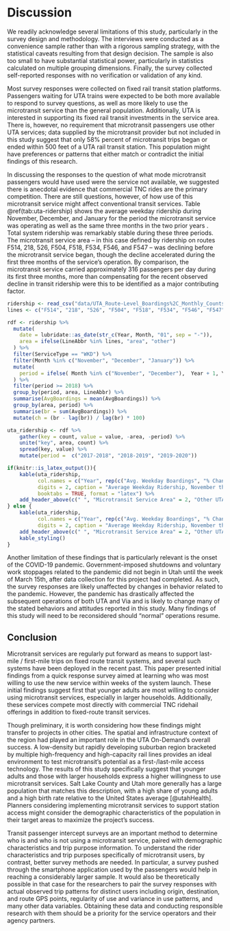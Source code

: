 # Discussion

We readily acknowledge several limitations of this study, particularly in the
survey design and methodology. The interviews were conducted as a convenience
sample rather than with a rigorous sampling strategy, with the statistical
caveats resulting from that design decision. The sample is also too small to
have substantial statistical power, particularly in statistics calculated on
multiple grouping dimensions. Finally, the survey collected self-reported
responses with no verification or validation of any kind.

Most survey responses were collected on fixed rail transit station platforms.
Passengers waiting for UTA trains were expected to be both more available to
respond to survey questions, as well as more likely to use the microtransit
service than the general population. Additionally, UTA is interested in
supporting its fixed rail transit investments in the service area. There is,
however, no requirement that microtransit passengers use other UTA services;
data supplied by the microtransit provider but not included in this study
suggest that only 58\% percent of microtransit trips began or ended within 500
feet of a UTA rail transit station. This population might have preferences or
patterns that either match or contradict the initial findings of this research.

In discussing the responses to the question of what mode microtransit passengers
would have used were the service not available, we suggested there is anecdotal
evidence that commercial TNC rides are the primary competition. There are still
questions, however, of how use of this microtransit service might affect conventional transit
services. Table \@ref(tab:uta-ridership) shows the average weekday ridership
during November, December, and January for the period the microtransit service
was operating as well as the same three months in the two prior years
\citet{uta2020boardings}. Total system ridership was remarkably stable during
these three periods. The microtransit service area – in this case defined by
ridership on routes F514, 218, 526, F504, F518, F534, F546, and F547 – was
declining before the microtransit service began, though the decline accelerated
during the first three months of the service’s operation. By comparison, the
microtransit service carried approximately 316 passengers per day during its
first three months, more than compensating for the recent observed decline in
transit ridership were this to be identified as a major contributing factor.

```r
ridership <- read_csv("data/UTA_Route-Level_Boardings%2C_Monthly_Counts.csv") 
lines <- c("F514", "218", "526", "F504", "F518", "F534", "F546", "F547")

rdf <- ridership %>% 
  mutate(
    date = lubridate::as_date(str_c(Year, Month, "01", sep = "-")),
    area = ifelse(LineAbbr %in% lines, "area", "other")
  ) %>%
  filter(ServiceType == "WKD") %>%
  filter(Month %in% c("November", "December", "January")) %>%
  mutate(
    period = ifelse( Month %in% c("November", "December"),  Year + 1, Year )
  ) %>%
  filter(period >= 2018) %>%
  group_by(period, area, LineAbbr) %>%
  summarise(AvgBoardings = mean(AvgBoardings)) %>%
  group_by(area, period) %>%
  summarise(br = sum(AvgBoardings)) %>%
  mutate(ch = (br - lag(br)) / lag(br) * 100) 

uta_ridership <- rdf %>%
    gather(key = count, value = value, -area, -period) %>%
    unite("key", area, count) %>%
    spread(key, value) %>%
    mutate(period =  c("2017-2018", "2018-2019", "2019-2020"))

if(knitr::is_latex_output()){
    kable(uta_ridership,
          col.names = c("Year", rep(c("Avg. Weekday Boardings", "% Change"), 2)), 
          digits = 2, caption = "Average Weekday Ridership, November through January",
          booktabs = TRUE, format = "latex") %>%
    add_header_above(c(" ", "Microtransit Service Area" = 2, "Other UTA Services" = 2))
} else {
    kable(uta_ridership,
          col.names = c("Year", rep(c("Avg. Weekday Boardings", "% Change"), 2)), 
          digits = 2, caption = "Average Weekday Ridership, November through January") %>%
    add_header_above(c(" ", "Microtransit Service Area" = 2, "Other UTA Services" = 2)) %>%
    kable_styling() 
}
```

Another limitation of these findings that is particularly relevant is the onset
of the COVID-19 pandemic. Government-imposed shutdowns and voluntary work
stoppages related to the pandemic did not begin in Utah until the week of March
15th, after data collection for this project had completed. As such, the survey
responses are likely unaffected by changes in behavior related to the pandemic.
However, the pandemic has drastically affected the subsequent operations of both
UTA and Via and is likely to change many of the stated behaviors and attitudes
reported in this study. Many findings of this study will need to be reconsidered
should “normal” operations resume.

## Conclusion

Microtransit services are regularly put forward as means to support last-mile /
first-mile trips on fixed route transit systems, and several such systems have
been deployed in the recent past. This paper presented initial findings from a
quick response survey aimed at learning who was most willing to use the new
service within weeks of the system launch. These initial findings suggest first
that younger adults are most willing to consider using microtransit services,
especially in larger households. Additionally, these services compete most
directly with commercial TNC ridehail offerings in addition to fixed-route
transit services.

Though preliminary, it is worth considering how these findings might transfer
to projects in other cities. The spatial and infrastructure context of the
region had played an important role in the UTA On-Demand's overall
success. A low-density but rapidly developing suburban region
bracketed by multiple high-frequency and high-capacity rail lines provides an 
ideal environment to test microtransit's potential as a first-/last-mile 
access technology. The results of this study specifically suggest that younger
adults and those with larger households express a higher willingness to use
microtransit services. Salt Lake County and Utah more generally has a large
population that matches this description, with a high share of young adults and
a high birth rate relative to the United States average [@utahHealth]. Planners
considering implementing microtransit services to support station access might
consider the demographic characteristics of the population in their target areas
to maximize the project's success.

Transit passenger intercept surveys are an important method to determine who is
and who is not using a microtransit service, paired with demographic
characteristics and trip purpose information. To understand the rider
characteristics and trip purposes specifically of microtransit users, by
contrast, better survey methods are needed. In particular, a survey pushed
through the smartphone application used by the passengers would help in reaching
a considerably larger sample. It would also be theoretically possible in that
case for the researchers to pair the survey responses with actual observed trip
patterns for distinct users including origin, destination, and route GPS points,
regularity of use and variance in use patterns, and many other data variables.
Obtaining these data and conducting responsible research with them should be a
priority for the service operators and their agency partners.